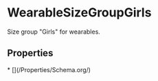   
# WearableSizeGroupGirls

Size group "Girls" for wearables.

## Properties

<Grid>
* [](/Properties/Schema.org/)
</Grid>

